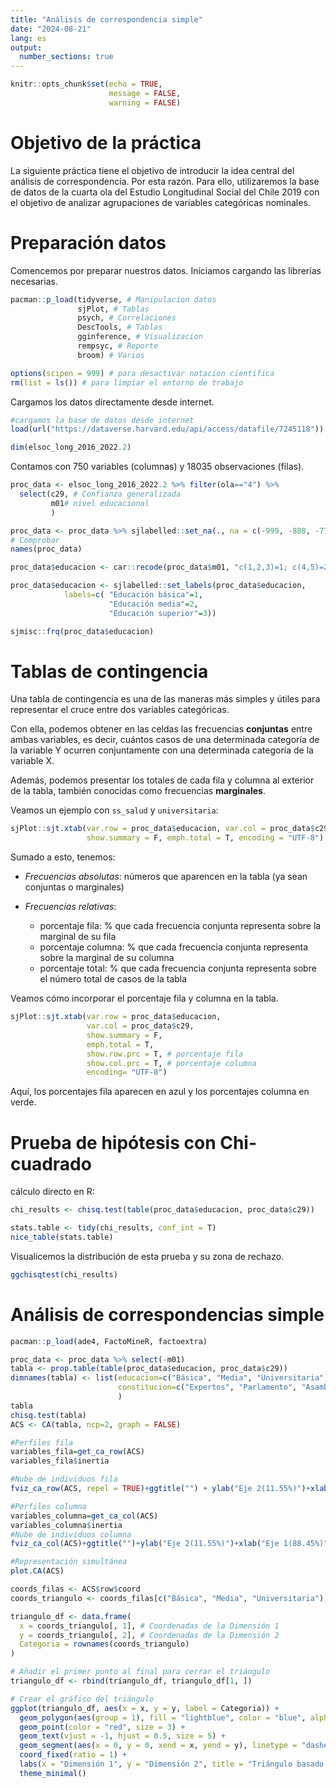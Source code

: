 ```yaml
---
title: "Análisis de correspondencia simple"
date: "2024-08-21"
lang: es
output:
  number_sections: true
---
```


```r
knitr::opts_chunk$set(echo = TRUE, 
                      message = FALSE,
                      warning = FALSE)
```

# Objetivo de la práctica

La siguiente práctica tiene el objetivo de introducir la idea central del análisis de correspondencia. Por esta razón. Para ello, utilizaremos la base de datos de la cuarta ola del Estudio Longitudinal Social del Chile 2019 con el objetivo de analizar agrupaciones de variables categóricas nominales.

# Preparación datos

Comencemos por preparar nuestros datos. Iniciamos cargando las librerías necesarias.

```r
pacman::p_load(tidyverse, # Manipulacion datos
               sjPlot, # Tablas
               psych, # Correlaciones
               DescTools, # Tablas
               gginference, # Visualizacion 
               rempsyc, # Reporte
               broom) # Varios

options(scipen = 999) # para desactivar notacion cientifica
rm(list = ls()) # para limpiar el entorno de trabajo
```

Cargamos los datos directamente desde internet.

```r
#cargamos la base de datos desde internet
load(url("https://dataverse.harvard.edu/api/access/datafile/7245118")) 

dim(elsoc_long_2016_2022.2)
```

Contamos con 750 variables (columnas) y 18035 observaciones (filas).


```r
proc_data <- elsoc_long_2016_2022.2 %>% filter(ola=="4") %>% 
  select(c29, # Confianza generalizada
         m01# nivel educacional
         )

proc_data <- proc_data %>% sjlabelled::set_na(., na = c(-999, -888, -777, -666))
# Comprobar
names(proc_data)

proc_data$educacion <- car::recode(proc_data$m01, "c(1,2,3)=1; c(4,5)=2; c(6,7,8,9,10)=3")

proc_data$educacion <- sjlabelled::set_labels(proc_data$educacion,
            labels=c( "Educación básica"=1,
                      "Educación media"=2,
                      "Educación superior"=3))

sjmisc::frq(proc_data$educacion)
```


# Tablas de contingencia

Una tabla de contingencia es una de las maneras más simples y útiles para representar el cruce entre dos variables categóricas.

Con ella, podemos obtener en las celdas las frecuencias **conjuntas** entre ambas variables, es decir, cuántos casos de una determinada categoría de la variable Y ocurren conjuntamente con una determinada categoría de la variable X. 

Además, podemos presentar los totales de cada fila y columna al exterior de la tabla, también conocidas como frecuencias **marginales**.

Veamos un ejemplo con `ss_salud` y `universitaria`:

```r
sjPlot::sjt.xtab(var.row = proc_data$educacion, var.col = proc_data$c29, 
                 show.summary = F, emph.total = T, encoding = "UTF-8")
```

Sumado a esto, tenemos:

- _Frecuencias absolutas_: números que aparencen en la tabla (ya sean conjuntas o marginales)
- _Frecuencias relativas_: 
          
  * porcentaje fila: % que cada frecuencia conjunta representa sobre la marginal de su fila
  * porcentaje columna: % que cada frecuencia conjunta representa sobre la marginal de su columna
  * porcentaje total: % que cada frecuencia conjunta representa sobre el número total de casos de la tabla

Veamos cómo incorporar el porcentaje fila y columna en la tabla.

```r
sjPlot::sjt.xtab(var.row = proc_data$educacion, 
                 var.col = proc_data$c29, 
                 show.summary = F, 
                 emph.total = T, 
                 show.row.prc = T, # porcentaje fila
                 show.col.prc = T, # porcentaje columna
                 encoding= "UTF-8")
```

Aquí, los porcentajes fila aparecen en azul y los porcentajes columna en verde. 

# Prueba de hipótesis con Chi-cuadrado

cálculo directo en R:

```r
chi_results <- chisq.test(table(proc_data$educacion, proc_data$c29))

stats.table <- tidy(chi_results, conf_int = T)
nice_table(stats.table)
```

Visualicemos la distribución de esta prueba y su zona de rechazo.

```r
ggchisqtest(chi_results)
```

# Análisis de correspondencias simple

```r
pacman::p_load(ade4, FactoMineR, factoextra)
```

```r
proc_data <- proc_data %>% select(-m01)
tabla <- prop.table(table(proc_data$educacion, proc_data$c29))
dimnames(tabla) <- list(educacion=c("Básica", "Media", "Universitaria"),
                        constitucion=c("Expertos", "Parlamento", "Asamblea")
                        )
tabla
chisq.test(tabla)
ACS <- CA(tabla, ncp=2, graph = FALSE)
```

```r
#Perfiles fila
variables_fila=get_ca_row(ACS)
variables_fila$inertia

#Nube de individuos fila
fviz_ca_row(ACS, repel = TRUE)+ggtitle("") + ylab("Eje 2(11.55%)")+xlab("Eje 1(88.45%)")+ylim(-0.5,.5)+xlim(-.5,.5)
```

```r
#Perfiles columna
variables_columna=get_ca_col(ACS)
variables_columna$inertia
#Nube de individuos columna
fviz_ca_col(ACS)+ggtitle("")+ylab("Eje 2(11.55%)")+xlab("Eje 1(88.45%)")+ylim(-0.5,.5)+xlim(-0.5,.5)
```

```r
#Representación simultánea
plot.CA(ACS)
```

```r
coords_filas <- ACS$row$coord
coords_triangulo <- coords_filas[c("Básica", "Media", "Universitaria"), ]

triangulo_df <- data.frame(
  x = coords_triangulo[, 1], # Coordenadas de la Dimensión 1
  y = coords_triangulo[, 2], # Coordenadas de la Dimensión 2
  Categoria = rownames(coords_triangulo)
)

# Añadir el primer punto al final para cerrar el triángulo
triangulo_df <- rbind(triangulo_df, triangulo_df[1, ])

# Crear el gráfico del triángulo
ggplot(triangulo_df, aes(x = x, y = y, label = Categoria)) +
  geom_polygon(aes(group = 1), fill = "lightblue", color = "blue", alpha = 0.5) +
  geom_point(color = "red", size = 3) +
  geom_text(vjust = -1, hjust = 0.5, size = 5) +
  geom_segment(aes(x = 0, y = 0, xend = x, yend = y), linetype = "dashed", color = "gray") +
  coord_fixed(ratio = 1) +
  labs(x = "Dimensión 1", y = "Dimensión 2", title = "Triángulo basado en el Análisis de Correspondencia") +
  theme_minimal()
```

